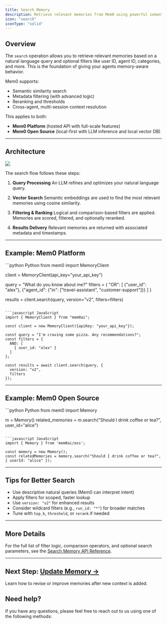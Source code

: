 ```yaml
---
title: Search Memory
description: Retrieve relevant memories from Mem0 using powerful semantic and filtered search capabilities.
icon: "search"
iconType: "solid"
---
```


## Overview

The `search` operation allows you to retrieve relevant memories based on a natural language query and optional filters like user ID, agent ID, categories, and more. This is the foundation of giving your agents memory-aware behavior.

Mem0 supports:
- Semantic similarity search
- Metadata filtering (with advanced logic)
- Reranking and thresholds
- Cross-agent, multi-session context resolution

This applies to both:
- **Mem0 Platform** (hosted API with full-scale features)
- **Mem0 Open Source** (local-first with LLM inference and local vector DB)

---

## Architecture

<Frame caption="Architecture diagram illustrating the memory search process.">
  <img src="../../images/search_architecture.png" />
</Frame>

The search flow follows these steps:

1. **Query Processing**
   An LLM refines and optimizes your natural language query.

2. **Vector Search**
   Semantic embeddings are used to find the most relevant memories using cosine similarity.

3. **Filtering & Ranking**
   Logical and comparison-based filters are applied. Memories are scored, filtered, and optionally reranked.

4. **Results Delivery**
   Relevant memories are returned with associated metadata and timestamps.

---

## Example: Mem0 Platform

<CodeGroup>
```python Python
from mem0 import MemoryClient

client = MemoryClient(api_key="your_api_key")

query = "What do you know about me?"
filters = {
   "OR": [
      {"user_id": "alex"},
      {"agent_id": {"in": ["travel-assistant", "customer-support"]}}
   ]
}

results = client.search(query, version="v2", filters=filters)
```

```javascript JavaScript
import { MemoryClient } from "mem0ai";

const client = new MemoryClient({apiKey: "your_api_key"});

const query = "I'm craving some pizza. Any recommendations?";
const filters = {
  AND: [
    { user_id: "alex" }
  ]
};

const results = await client.search(query, {
  version: "v2",
  filters
});
```
</CodeGroup>

---

## Example: Mem0 Open Source

<CodeGroup>
```python Python
from mem0 import Memory

m = Memory()
related_memories = m.search("Should I drink coffee or tea?", user_id="alice")
```

```javascript JavaScript
import { Memory } from 'mem0ai/oss';

const memory = new Memory();
const relatedMemories = memory.search("Should I drink coffee or tea?", { userId: "alice" });
```
</CodeGroup>

---

## Tips for Better Search

- Use descriptive natural queries (Mem0 can interpret intent)
- Apply filters for scoped, faster lookup
- Use `version: "v2"` for enhanced results
- Consider wildcard filters (e.g., `run_id: "*"`) for broader matches
- Tune with `top_k`, `threshold`, or `rerank` if needed

---

## More Details

For the full list of filter logic, comparison operators, and optional search parameters, see the
[Search Memory API Reference](/api-reference/memory/v2-search-memories).

---

## Next Step: [Update Memory →](/core-concepts/memory-operations/update-memory)

Learn how to revise or improve memories after new context is added.

## Need help?
If you have any questions, please feel free to reach out to us using one of the following methods:

<Snippet file="get-help.mdx"/>
